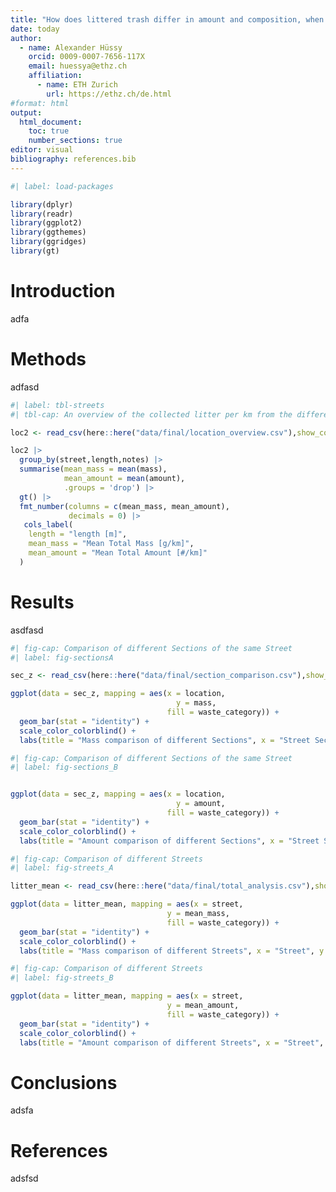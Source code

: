 ```yaml
---
title: "How does littered trash differ in amount and composition, when being picked up from the greeneries next to a rural road in the same day, comparing three sections with different vicinities to the city?"
date: today
author:
  - name: Alexander Hüssy
    orcid: 0009-0007-7656-117X
    email: huessya@ethz.ch
    affiliation: 
      - name: ETH Zurich
        url: https://ethz.ch/de.html
#format: html
output: 
  html_document:
    toc: true
    number_sections: true
editor: visual
bibliography: references.bib
---
```


```r
#| label: load-packages

library(dplyr)
library(readr)
library(ggplot2)
library(ggthemes)
library(ggridges)
library(gt)
```

# Introduction

adfa

# Methods

adfasd

```r
#| label: tbl-streets
#| tbl-cap: An overview of the collected litter per km from the different streets

loc2 <- read_csv(here::here("data/final/location_overview.csv"),show_col_types = FALSE)

loc2 |> 
  group_by(street,length,notes) |> 
  summarise(mean_mass = mean(mass),
            mean_amount = mean(amount),
            .groups = 'drop') |> 
  gt() |> 
  fmt_number(columns = c(mean_mass, mean_amount),
             decimals = 0) |> 
   cols_label(
    length = "length [m]",
    mean_mass = "Mean Total Mass [g/km]",
    mean_amount = "Mean Total Amount [#/km]"
  )


```

# Results

asdfasd

```r
#| fig-cap: Comparison of different Sections of the same Street
#| label: fig-sectionsA

sec_z <- read_csv(here::here("data/final/section_comparison.csv"),show_col_types = FALSE)

ggplot(data = sec_z, mapping = aes(x = location, 
                                     y = mass, 
                                   fill = waste_category)) + 
  geom_bar(stat = "identity") + 
  scale_color_colorblind() +
  labs(title = "Mass comparison of different Sections", x = "Street Section", y = "Mass [g/km]", fill = "Waste Categories")

```

```r
#| fig-cap: Comparison of different Sections of the same Street
#| label: fig-sections_B


ggplot(data = sec_z, mapping = aes(x = location, 
                                     y = amount, 
                                   fill = waste_category)) + 
  geom_bar(stat = "identity") + 
  scale_color_colorblind() +
  labs(title = "Amount comparison of different Sections", x = "Street Section", y = "Amount [#/km]", fill = "Waste Categories")

```

```r
#| fig-cap: Comparison of different Streets
#| label: fig-streets_A

litter_mean <- read_csv(here::here("data/final/total_analysis.csv"),show_col_types = FALSE)

ggplot(data = litter_mean, mapping = aes(x = street, 
                                   y = mean_mass, 
                                   fill = waste_category)) + 
  geom_bar(stat = "identity") + 
  scale_color_colorblind() +
  labs(title = "Mass comparison of different Streets", x = "Street", y = "Mass [g/km]", fill = "Waste Categories")

```

```r
#| fig-cap: Comparison of different Streets
#| label: fig-streets_B

ggplot(data = litter_mean, mapping = aes(x = street, 
                                   y = mean_amount, 
                                   fill = waste_category)) + 
  geom_bar(stat = "identity") + 
  scale_color_colorblind() +
  labs(title = "Amount comparison of different Streets", x = "Street", y = "Amount [#/km]", fill = "Waste Categories")

```

# Conclusions

adsfa

# References

adsfsd

```r


```
